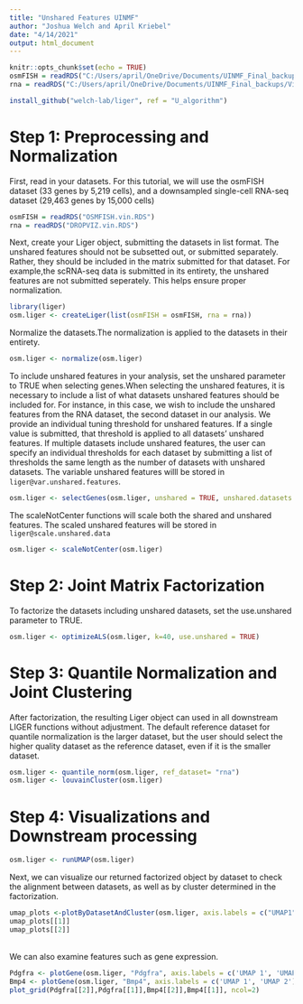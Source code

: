 ---
title: "Unshared Features UINMF"
author: "Joshua Welch and April Kriebel"
date: "4/14/2021"
output: html_document
---

```{r setup, include=FALSE}
knitr::opts_chunk$set(echo = TRUE)
osmFISH = readRDS("C:/Users/april/OneDrive/Documents/UINMF_Final_backups/Vignette/OSMFISH.vin.RDS")
rna = readRDS("C:/Users/april/OneDrive/Documents/UINMF_Final_backups/Vignette/DROPVIZ.vin.RDS")

```
```{r eval = FALSE}
install_github("welch-lab/liger", ref = "U_algorithm")
```

# Step 1: Preprocessing and Normalization

First, read in your datasets. For this tutorial, we will use the osmFISH dataset (33 genes by 5,219 cells), and a downsampled single-cell RNA-seq dataset (29,463 genes by 15,000 cells)

```{r eval = FALSE}
osmFISH = readRDS("OSMFISH.vin.RDS")
rna = readRDS("DROPVIZ.vin.RDS")
```

Next, create your Liger object, submitting the datasets in list format. The unshared features should not be subsetted out, or submitted separately. Rather, they should be included in the matrix submitted for that dataset. For example,the scRNA-seq data is submitted in its entirety, the unshared features are not submitted seperately. This helps ensure proper normalization.
```{r createliger, warning = FALSE}
library(liger)
osm.liger <- createLiger(list(osmFISH = osmFISH, rna = rna))
```
Normalize the datasets.The normalization is applied to the datasets in their entirety.

```{r normalize}
osm.liger <- normalize(osm.liger)
```
To include unshared features in your analysis, set the unshared parameter to TRUE when selecting genes.When selecting the unshared features, it is necessary to include a list of what datasets unshared features should be included for. For instance, in this case, we wish to include the unshared features from the RNA dataset, the second dataset in our analysis. We provide an individual tuning threshold for unshared features. If a single value is submitted, that threshold is applied to all datasets' unshared features. If multiple datasets include unshared features, the user can specify an individual thresholds for each dataset by submitting a list of thresholds the same length as the number of datasets with unshared datasets.
The variable unshared features willl be stored in `liger@var.unshared.features`.

```{r selectGenes, warning= FALSE}
osm.liger <- selectGenes(osm.liger, unshared = TRUE, unshared.datasets = list(2), unshared.thresh= 0.4)
```
The scaleNotCenter functions will scale both the shared and unshared features. The scaled unshared features will be stored 
in `liger@scale.unshared.data`

```{r scalenotcenter}
osm.liger <- scaleNotCenter(osm.liger)
```
# Step 2: Joint Matrix Factorization

To factorize the datasets including unshared datasets, set the use.unshared parameter to TRUE. 


```{r factorization}
osm.liger <- optimizeALS(osm.liger, k=40, use.unshared = TRUE)
```
# Step 3: Quantile Normalization and Joint Clustering

After factorization, the resulting Liger object can used in all downstream LIGER functions without adjustment. The default reference dataset for quantile normalization is the larger dataset, but the user should select the higher quality dataset as the reference dataset, even if it is the smaller dataset.


```{r quantilenorm, results = FALSE}
osm.liger <- quantile_norm(osm.liger, ref_dataset= "rna")
osm.liger <- louvainCluster(osm.liger)
```
# Step 4: Visualizations and Downstream processing

```{r runumap, results = FALSE, warnings = FALSE, message = FALSE}
osm.liger <- runUMAP(osm.liger)
```
Next, we can visualize our returned factorized object by dataset to check the alignment between datasets, as well as by cluster determined in the factorization.
```{r visualizations, message = FALSE, warning = FALSE}
umap_plots <-plotByDatasetAndCluster(osm.liger, axis.labels = c("UMAP1","UMAP2"), return.plots = TRUE)
umap_plots[[1]]
umap_plots[[2]]
```
\
We can also examine features such as gene expression. 
```{r gene visualizations}
Pdgfra <- plotGene(osm.liger, "Pdgfra", axis.labels = c('UMAP 1', 'UMAP 2'), return.plots = TRUE)
Bmp4 <- plotGene(osm.liger, "Bmp4", axis.labels = c('UMAP 1', 'UMAP 2'), return.plots = TRUE)
plot_grid(Pdgfra[[2]],Pdgfra[[1]],Bmp4[[2]],Bmp4[[1]], ncol=2)
```



